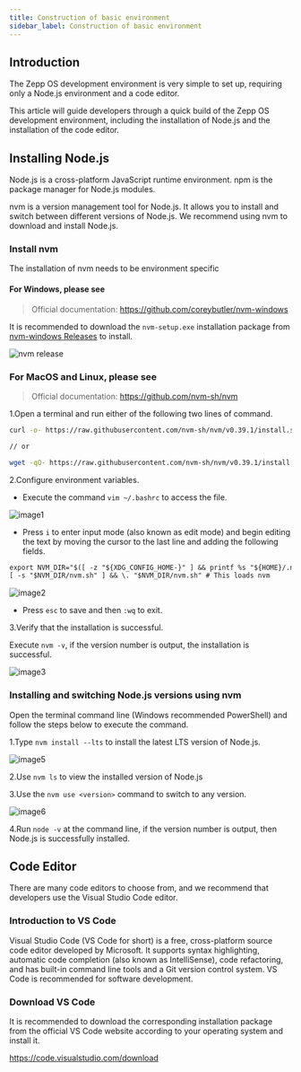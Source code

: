 ```yaml
---
title: Construction of basic environment
sidebar_label: Construction of basic environment
---
```


## Introduction

The Zepp OS development environment is very simple to set up, requiring only a Node.js environment and a code editor.

This article will guide developers through a quick build of the Zepp OS development environment, including the installation of Node.js and the installation of the code editor.

## Installing Node.js

Node.js is a cross-platform JavaScript runtime environment. npm is the package manager for Node.js modules.

nvm is a version management tool for Node.js. It allows you to install and switch between different versions of Node.js. We recommend using nvm to download and install Node.js.

### Install nvm

The installation of nvm needs to be environment specific

#### For Windows, please see

> Official documentation: https://github.com/coreybutler/nvm-windows

It is recommended to download the `nvm-setup.exe` installation package from [nvm-windows Releases](https://github.com/coreybutler/nvm-windows/releases) to install.

![nvm release](/img/docs/guides/best-practice/nvm_release.jpg)

### For MacOS and Linux, please see

> Official documentation: https://github.com/nvm-sh/nvm

1.Open a terminal and run either of the following two lines of command.

```sh
curl -o- https://raw.githubusercontent.com/nvm-sh/nvm/v0.39.1/install.sh | bash

// or

wget -qO- https://raw.githubusercontent.com/nvm-sh/nvm/v0.39.1/install.sh | bash
```

2.Configure environment variables.

- Execute the command `vim ~/.bashrc` to access the file.

![image1](/img/docs/guides/best-practice/image1.png)

- Press `i` to enter input mode (also known as edit mode) and begin editing the text by moving the cursor to the last line and adding the following fields.

```txt
export NVM_DIR="$([ -z "${XDG_CONFIG_HOME-}" ] && printf %s "${HOME}/.nvm" || printf %s "${XDG_CONFIG_HOME}/nvm")"
[ -s "$NVM_DIR/nvm.sh" ] && \. "$NVM_DIR/nvm.sh" # This loads nvm
```

![image2](/img/docs/guides/best-practice/image2.png)

- Press `esc` to save and then `:wq` to exit.

3.Verify that the installation is successful.

Execute `nvm -v`, if the version number is output, the installation is successful.

![image3](/img/docs/guides/best-practice/image3.png)

### Installing and switching Node.js versions using nvm

Open the terminal command line (Windows recommended PowerShell) and follow the steps below to execute the command.

1.Type `nvm install --lts` to install the latest LTS version of Node.js.

![image5](/img/docs/guides/best-practice/image5.png)

2.Use `nvm ls` to view the installed version of Node.js

3.Use the `nvm use <version>` command to switch to any version.

![image6](/img/docs/guides/best-practice/image6.png)

4.Run `node -v` at the command line, if the version number is output, then Node.js is successfully installed.

## Code Editor

There are many code editors to choose from, and we recommend that developers use the Visual Studio Code editor.

### Introduction to VS Code

Visual Studio Code (VS Code for short) is a free, cross-platform source code editor developed by Microsoft. It supports syntax highlighting, automatic code completion (also known as IntelliSense), code refactoring, and has built-in command line tools and a Git version control system. VS Code is recommended for software development.

### Download VS Code

It is recommended to download the corresponding installation package from the official VS Code website according to your operating system and install it.

https://code.visualstudio.com/download
